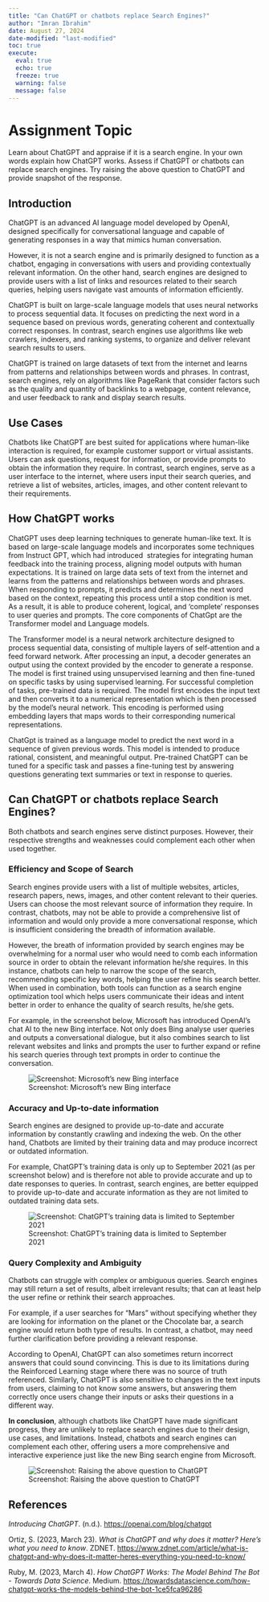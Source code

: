 ```yaml
---
title: "Can ChatGPT or chatbots replace Search Engines?"
author: "Imran Ibrahim"
date: August 27, 2024
date-modified: "last-modified"
toc: true
execute: 
  eval: true
  echo: true
  freeze: true
  warning: false
  message: false
---
```


# Assignment Topic

Learn about ChatGPT and appraise if it is a search engine. In your own words explain how ChatGPT works. Assess if ChatGPT or chatbots can replace search engines. Try raising the above question to ChatGPT and provide snapshot of the response.

## Introduction

ChatGPT is an advanced AI language model developed by OpenAI, designed specifically for conversational language and capable of generating responses in a way that mimics human conversation.

However, it is not a search engine and is primarily designed to function as a chatbot, engaging in conversations with users and providing contextually relevant information. On the other hand, search engines are designed to provide users with a list of links and resources related to their search queries, helping users navigate vast amounts of information efficiently.

ChatGPT is built on large-scale language models that uses neural networks to process sequential data. It focuses on predicting the next word in a sequence based on previous words, generating coherent and contextually correct responses. In contrast, search engines use algorithms like web crawlers, indexers, and ranking systems, to organize and deliver relevant search results to users.

ChatGPT is trained on large datasets of text from the internet and learns from patterns and relationships between words and phrases. In contrast, search engines, rely on algorithms like PageRank that consider factors such as the quality and quantity of backlinks to a webpage, content relevance, and user feedback to rank and display search results.

## Use Cases

Chatbots like ChatGPT are best suited for applications where human-like interaction is required, for example customer support or virtual assistants. Users can ask questions, request for information, or provide prompts to obtain the information they require. In contrast, search engines, serve as a user interface to the internet, where users input their search queries, and retrieve a list of websites, articles, images, and other content relevant to their requirements.

## How ChatGPT works

ChatGPT uses deep learning techniques to generate human-like text. It is based on large-scale language models and incorporates some techniques from Instruct GPT, which had introduced  strategies for integrating human feedback into the training process, aligning model outputs with human expectations. It is trained on large data sets of text from the internet and learns from the patterns and relationships between words and phrases. When responding to prompts, it predicts and determines the next word based on the context, repeating this process until a stop condition is met. As a result, it is able to produce coherent, logical, and ‘complete’ responses to user queries and prompts. The core components of ChatGpt are the Transformer model and Language models.

The Transformer model is a neural network architecture designed to process sequential data, consisting of multiple layers of self-attention and a feed forward network. After processing an input, a decoder generates an output using the context provided by the encoder to generate a response. The model is first trained using unsupervised learning and then fine-tuned on specific tasks by using supervised learning. For successful completion of tasks, pre-trained data is required. The model first encodes the input text and then converts it to a numerical representation which is then processed by the model’s neural network. This encoding is performed using embedding layers that maps words to their corresponding numerical representations.

ChatGpt is trained as a language model to predict the next word in a sequence of given previous words. This model is intended to produce rational, consistent, and meaningful output. Pre-trained ChatGPT can be tuned for a specific task and passes a fine-tuning test by answering questions generating text summaries or text in response to queries.

## Can ChatGPT or chatbots replace Search Engines?

Both chatbots and search engines serve distinct purposes. However, their respective strengths and weaknesses could complement each other when used together.

### Efficiency and Scope of Search

Search engines provide users with a list of multiple websites, articles, research papers, news, images, and other content relevant to their queries. Users can choose the most relevant source of information they require. In contrast, chatbots, may not be able to provide a comprehensive list of information and would only provide a more conversational response, which is insufficient considering the breadth of information available.

However, the breath of information provided by search engines may be overwhelming for a normal user who would need to comb each information source in order to obtain the relevant information he/she requires. In this instance, chatbots can help to narrow the scope of the search, recommending specific key words, helping the user refine his search better. When used in combination, both tools can function as a search engine optimization tool which helps users communicate their ideas and intent better in order to enhance the quality of search results, he/she gets.

For example, in the screenshot below, Microsoft has introduced OpenAI’s chat AI to the new Bing interface. Not only does Bing analyse user queries and outputs a conversational dialogue, but it also combines search to list relevant websites and links and prompts the user to further expand or refine his search queries through text prompts in order to continue the conversation.

![Screenshot: Microsoft's new Bing interface](images/clipboard-3767940.png){fig-align="left"}

### Accuracy and Up-to-date information

Search engines are designed to provide up-to-date and accurate information by constantly crawling and indexing the web. On the other hand, Chatbots are limited by their training data and may produce incorrect or outdated information.

For example, ChatGPT’s training data is only up to September 2021 (as per screenshot below) and is therefore not able to provide accurate and up to date responses to queries. In contrast, search engines, are better equipped to provide up-to-date and accurate information as they are not limited to outdated training data sets.

![Screenshot: ChatGPT's training data is limited to September 2021](images/clipboard-1385842835.png){fig-align="left"}

### Query Complexity and Ambiguity

Chatbots can struggle with complex or ambiguous queries. Search engines may still return a set of results, albeit irrelevant results; that can at least help the user refine or rethink their search approaches.

For example, if a user searches for “Mars” without specifying whether they are looking for information on the planet or the Chocolate bar, a search engine would return both type of results. In contrast, a chatbot, may need further clarification before providing a relevant response.

According to OpenAI, ChatGPT can also sometimes return incorrect answers that could sound convincing. This is due to its limitations during the Reinforced Learning stage where there was no source of truth referenced. Similarly, ChatGPT is also sensitive to changes in the text inputs from users, claiming to not know some answers, but answering them correctly once users change their inputs or asks their questions in a different way.

**In conclusion**, although chatbots like ChatGPT have made significant progress, they are unlikely to replace search engines due to their design, use cases, and limitations. Instead, chatbots and search engines can complement each other, offering users a more comprehensive and interactive experience just like the new Bing search engine from Microsoft.

![Screenshot: Raising the above question to ChatGPT](images/clipboard-3474510505.png){fig-align="left"}

## References

*Introducing ChatGPT*. (n.d.). <https://openai.com/blog/chatgpt>

Ortiz, S. (2023, March 23). *What is ChatGPT and why does it matter? Here’s what you need to know*. ZDNET. <https://www.zdnet.com/article/what-is-chatgpt-and-why-does-it-matter-heres-everything-you-need-to-know/>

Ruby, M. (2023, March 4). *How ChatGPT Works: The Model Behind The Bot - Towards Data Science*. Medium. <https://towardsdatascience.com/how-chatgpt-works-the-models-behind-the-bot-1ce5fca96286>
